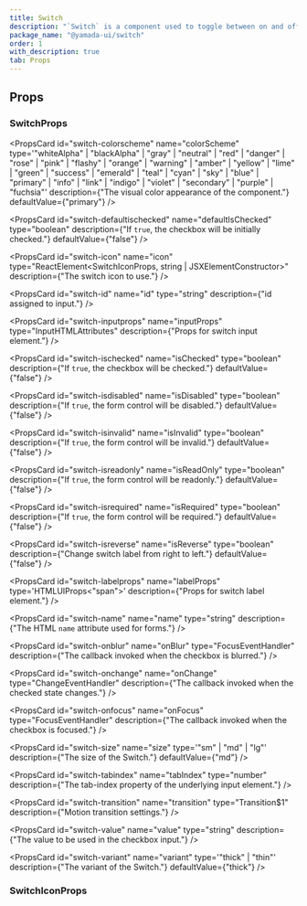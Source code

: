 ```yaml
---
title: Switch
description: "`Switch` is a component used to toggle between on and off states."
package_name: "@yamada-ui/switch"
order: 1
with_description: true
tab: Props
---
```


## Props

### SwitchProps

<PropsCard
  id="switch-colorscheme"
  name="colorScheme"
  type='"whiteAlpha" | "blackAlpha" | "gray" | "neutral" | "red" | "danger" | "rose" | "pink" | "flashy" | "orange" | "warning" | "amber" | "yellow" | "lime" | "green" | "success" | "emerald" | "teal" | "cyan" | "sky" | "blue" | "primary" | "info" | "link" | "indigo" | "violet" | "secondary" | "purple" | "fuchsia"'
  description={"The visual color appearance of the component."}
  defaultValue={"primary"}
/>

<PropsCard
  id="switch-defaultischecked"
  name="defaultIsChecked"
  type="boolean"
  description={"If `true`, the checkbox will be initially checked."}
  defaultValue={"false"}
/>

<PropsCard
  id="switch-icon"
  name="icon"
  type="ReactElement<SwitchIconProps,
  string | JSXElementConstructor<any>>"
  description={"The switch icon to use."}
/>

<PropsCard
  id="switch-id"
  name="id"
  type="string"
  description={"id assigned to input."}
/>

<PropsCard
  id="switch-inputprops"
  name="inputProps"
  type="InputHTMLAttributes<HTMLInputElement>"
  description={"Props for switch input element."}
/>

<PropsCard
  id="switch-ischecked"
  name="isChecked"
  type="boolean"
  description={"If `true`, the checkbox will be checked."}
  defaultValue={"false"}
/>

<PropsCard
  id="switch-isdisabled"
  name="isDisabled"
  type="boolean"
  description={"If `true`, the form control will be disabled."}
  defaultValue={"false"}
/>

<PropsCard
  id="switch-isinvalid"
  name="isInvalid"
  type="boolean"
  description={"If `true`, the form control will be invalid."}
  defaultValue={"false"}
/>

<PropsCard
  id="switch-isreadonly"
  name="isReadOnly"
  type="boolean"
  description={"If `true`, the form control will be readonly."}
  defaultValue={"false"}
/>

<PropsCard
  id="switch-isrequired"
  name="isRequired"
  type="boolean"
  description={"If `true`, the form control will be required."}
  defaultValue={"false"}
/>

<PropsCard
  id="switch-isreverse"
  name="isReverse"
  type="boolean"
  description={"Change switch label from right to left."}
  defaultValue={"false"}
/>

<PropsCard
  id="switch-labelprops"
  name="labelProps"
  type='HTMLUIProps<"span">'
  description={"Props for switch label element."}
/>

<PropsCard
  id="switch-name"
  name="name"
  type="string"
  description={"The HTML `name` attribute used for forms."}
/>

<PropsCard
  id="switch-onblur"
  name="onBlur"
  type="FocusEventHandler<HTMLInputElement>"
  description={"The callback invoked when the checkbox is blurred."}
/>

<PropsCard
  id="switch-onchange"
  name="onChange"
  type="ChangeEventHandler<HTMLInputElement>"
  description={"The callback invoked when the checked state changes."}
/>

<PropsCard
  id="switch-onfocus"
  name="onFocus"
  type="FocusEventHandler<HTMLInputElement>"
  description={"The callback invoked when the checkbox is focused."}
/>

<PropsCard
  id="switch-size"
  name="size"
  type='"sm" | "md" | "lg"'
  description={"The size of the Switch."}
  defaultValue={"md"}
/>

<PropsCard
  id="switch-tabindex"
  name="tabIndex"
  type="number"
  description={"The tab-index property of the underlying input element."}
/>

<PropsCard
  id="switch-transition"
  name="transition"
  type="Transition$1"
  description={"Motion transition settings."}
/>

<PropsCard
  id="switch-value"
  name="value"
  type="string"
  description={"The value to be used in the checkbox input."}
/>

<PropsCard
  id="switch-variant"
  name="variant"
  type='"thick" | "thin"'
  description={"The variant of the Switch."}
  defaultValue={"thick"}
/>

### SwitchIconProps

<PropsCard id="switchicon-isactive" name="isActive" type="boolean" />

<PropsCard id="switchicon-ischecked" name="isChecked" type="boolean" />

<PropsCard id="switchicon-isfocused" name="isFocused" type="boolean" />

<PropsCard id="switchicon-ishovered" name="isHovered" type="boolean" />
